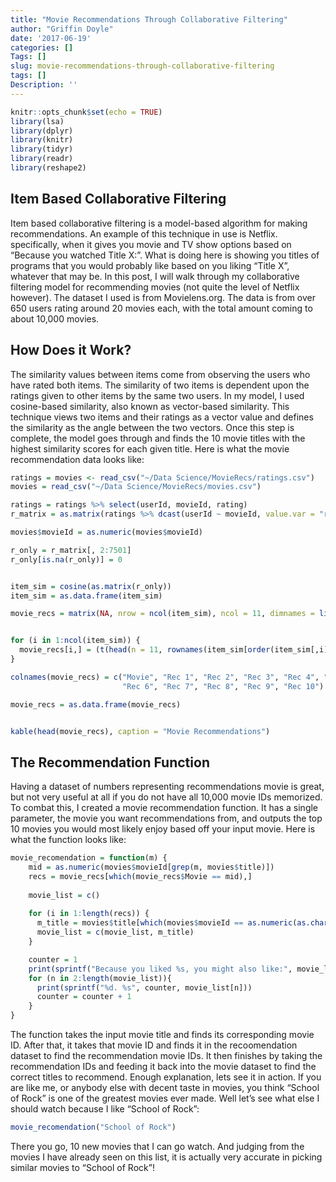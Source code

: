 ```yaml
---
title: "Movie Recommendations Through Collaborative Filtering"
author: "Griffin Doyle"
date: '2017-06-19'
categories: []
Tags: []
slug: movie-recommendations-through-collaborative-filtering
tags: []
Description: ''
---
```



```r
knitr::opts_chunk$set(echo = TRUE)
library(lsa)
library(dplyr)
library(knitr)
library(tidyr)
library(readr)
library(reshape2)
```

## Item Based Collaborative Filtering

Item based collaborative filtering is a model-based algorithm for making recommendations. An example of this technique in use is Netflix. specifically, when it gives you movie and TV show options based on "Because you watched Title X:". What is doing here is showing you titles of programs that you would probably like based on you liking "Title X", whatever that may be. In this post, I will walk through my collaborative filtering model for recommending movies (not quite the level of Netflix however). The dataset I used is from Movielens.org. The data is from over 650 users rating around 20 movies each, with the total amount coming to about 10,000 movies.

## How Does it Work?

The similarity values between items come from observing the users who have rated both items. The similarity of two items is dependent upon the ratings given to other items by the same two users. In my model, I used cosine-based similarity, also known as vector-based similarity. This technique views two items and their ratings as a vector value and defines the similarity as the angle between the two vectors. Once this step is complete, the model goes through and finds the 10 movie titles with the highest similarity scores for each given title. Here is what the movie recommendation data looks like:

```r
ratings = movies <- read_csv("~/Data Science/MovieRecs/ratings.csv")
movies = read_csv("~/Data Science/MovieRecs/movies.csv")

ratings = ratings %>% select(userId, movieId, rating)
r_matrix = as.matrix(ratings %>% dcast(userId ~ movieId, value.var = "rating"))

movies$movieId = as.numeric(movies$movieId)

r_only = r_matrix[, 2:7501]
r_only[is.na(r_only)] = 0


item_sim = cosine(as.matrix(r_only))
item_sim = as.data.frame(item_sim)

movie_recs = matrix(NA, nrow = ncol(item_sim), ncol = 11, dimnames = list(colnames(item_sim)))


for (i in 1:ncol(item_sim)) {
  movie_recs[i,] = (t(head(n = 11, rownames(item_sim[order(item_sim[,i], decreasing = TRUE),][i]))))
}

colnames(movie_recs) = c("Movie", "Rec 1", "Rec 2", "Rec 3", "Rec 4", "Rec 5", 
                         "Rec 6", "Rec 7", "Rec 8", "Rec 9", "Rec 10")

movie_recs = as.data.frame(movie_recs)


kable(head(movie_recs), caption = "Movie Recommendations")
```

## The Recommendation Function
Having a dataset of numbers representing recommendations movie is great, but not very useful at all if you do not have all 10,000 movie IDs memorized. To combat this, I created a movie recommendation function. It has a single parameter, the movie you want recommendations from, and outputs the top 10 movies you would most likely enjoy based off your input movie. Here is what the function looks like:

```r
movie_recomendation = function(m) {
    mid = as.numeric(movies$movieId[grep(m, movies$title)])
    recs = movie_recs[which(movie_recs$Movie == mid),]
    
    movie_list = c()
    
    for (i in 1:length(recs)) {
      m_title = movies$title[which(movies$movieId == as.numeric(as.character(recs[[i]])))]
      movie_list = c(movie_list, m_title)
    }    

    counter = 1
    print(sprintf("Because you liked %s, you might also like:", movie_list[1]))
    for (n in 2:length(movie_list)){
      print(sprintf("%d. %s", counter, movie_list[n]))
      counter = counter + 1
    }
}
```

The function takes the input movie title and finds its corresponding movie ID. After that, it takes that movie ID and finds it in the recoomendation dataset to find the recommendation movie IDs. It then finishes by taking the recommendation IDs and feeding it back into the movie dataset to find the correct titles to recommend. Enough explanation, lets see it in action. If you are like me, or anybody else with decent taste in movies, you think "School of Rock" is one of the greatest movies ever made. Well let's see what else I should watch because I like "School of Rock":

```r
movie_recomendation("School of Rock")
```

There you go, 10 new movies that I can go watch. And judging from the movies I have already seen on this list, it is actually very accurate in picking similar movies to "School of Rock"!